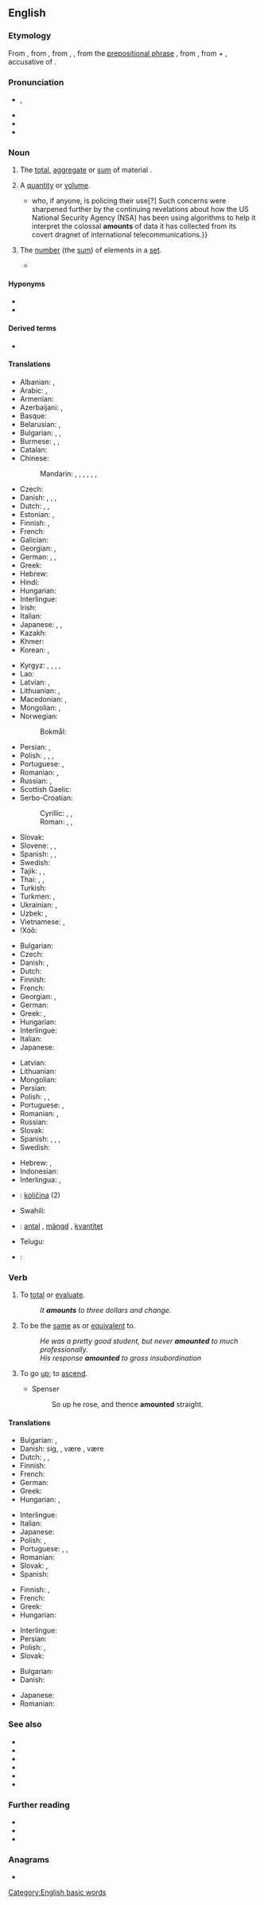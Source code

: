 ==English==
{{wikipedia|Quantity}}

===Etymology===
{{PIE root|en|men|id=stand out}}
From {{etyl|enm|en}} {{m|enm|amounten||to mount up to, come up to, signify}}, from {{etyl|fro|en}} {{m|fro|amonter||to amount to}}, from {{m|fro|amont}}, {{m|fro|amunt||uphill, upward}}, from the [[prepositional phrase]] {{m|fro|a mont||toward or to a mountain or heap}}, from {{etyl|la|en}} {{m|la|ad montem}}, from {{m|la|ad||to}} + {{m|la|montem}}, accusative of {{m|la|mons||mountain}}.

===Pronunciation===
* {{enPR|ə.mount'}}, {{IPA|/əˈmaʊnt/|lang=en}}
* {{audio|en-us-amount.ogg|Audio (US)|lang=en}}
* {{audio|LL-Q1860 (eng)-Nattes à chat-amount.wav|Audio|lang=en}}
* {{rhymes|aʊnt|lang=en}}
<!-- 2 syllable words !-->
===Noun===
{{en-noun}}

# The [[total]], [[aggregate]] or [[sum]] of material {{qualifier|not applicable to discrete numbers or units or items in standard English}}.
#: {{ux|en|The '''amount''' of atmospheric pollution threatens a health crisis.}}
# A [[quantity]] or [[volume]].
#: {{ux|en|Pour a small '''amount''' of water into the dish.}}
#: {{ux|en|The dogs need different '''amounts''' of food.}}
#* {{quote-journal|lang=en|date=2013-07-26|author={{w|Leo Hickman}}
|volume=189|issue=7|page=26|magazine={{w|The Guardian Weekly}}
|title=[http://www.theguardian.com/science/2013/jul/01/how-algorithms-rule-world-nsa How algorithms rule the world]
|passage=The use of algorithms in policing is one example of their increasing influence on our lives.{{...}}who, if anyone, is policing their use[?] Such concerns were sharpened further by the continuing revelations about how the US National Security Agency (NSA) has been using algorithms to help it interpret the colossal '''amounts''' of data it has collected from its covert dragnet of international telecommunications.}}
# {{lb|en|nonstandard|sometimes|_|proscribed}} The [[number]] (the [[sum]]) of elements in a [[set]].
#* {{quote-text|lang=en|year=2001|author=Gisella Gori|title=Towards an EU right to education|page=195|passage=The final '''amount''' of students who have participated to mobility for the period 1995-1999 is held to be around 460&nbsp;000.}}

====Hyponyms====
* {{l|en|notional amount}}
* {{l|en|principal amount}}

====Derived terms====
* {{l|en|paramount}}

====Translations====
{{trans-top|total or sum of items}}
* Albanian: {{t+|sq|sasi|f}}, {{t+|sq|shumë|f}}
* Arabic: {{t|ar|مَبْلَغ|m}}, {{t+|ar|مِقْدَار|m}}
* Armenian: {{t+|hy|քանակ}}
* Azerbaijani: {{t|az|məbləğ}}, {{t+|az|miqdar}}
* Basque: {{t-needed|eu}}
* Belarusian: {{t+|be|ко́лькасць|f|sc=Cyrl}}, {{t|be|су́ма|f|sc=Cyrl}}
* Bulgarian: {{t+|bg|коли́чество|n|sc=Cyrl}}, {{t+|bg|сума}}, {{t+|bg|сбор}}
* Burmese: {{t+|my|စုစုပေါင်း|sc=Mymr}}, {{t+|my|အင်|sc=Mymr}}, {{t+|my|သင်္ချာ|sc=Mymr}}
* Catalan: {{t+|ca|quantitat|f}}
* Chinese:
*: Mandarin: {{t+|cmn|數量|sc=Hani}}, {{t+|cmn|数量|tr=shùliàng|sc=Hani}}, {{t+|cmn|量|tr=liàng|sc=Hani}}, {{t+|cmn|數字|sc=Hani}}, {{t+|cmn|数字|tr=shùzì|sc=Hani}}, {{t+|cmn|額|sc=Hani}}, {{t+|cmn|额|tr=é|sc=Hani}}
* Czech: {{t+|cs|množství|n}}
* Danish: {{t+|da|antal|n}}, {{t|da|sum|c}}, {{t+|da|beløb|n}} {{qualifier|money}}, {{t|da|mængde|c}}
* Dutch: {{t+|nl|hoeveelheid|f}}, {{t+|nl|bedrag|n}}, {{t+|nl|saldo|n}}
* Estonian: {{t|et|kogus}}, {{t|et|summa}}
* Finnish: {{t+|fi|määrä}}, {{t+|fi|lukumäärä}}
* French: {{t+|fr|montant|m}}
* Galician: {{t+|gl|cantidade|f}}
* Georgian: {{t|ka|ჯამი|sc=Geor}}, {{t|ka|ოდენობა|sc=Geor}}
* German: {{t+|de|Anzahl|f}}, {{t+|de|Menge|f}}, {{t+|de|Betrag|m}}
* Greek: {{t+|el|σύνολο|n|sc=Grek}}
* Hebrew: {{t+|he|סְכוּם|m|tr=s'khum}}
* Hindi: {{t+|hi|मात्रा|f|sc=Deva}}
* Hungarian: {{t+|hu|összeg}}
* Interlingue: {{t|ie|summa}}
* Irish: {{t|ga|suim|f}}
* Italian: {{t+|it|ammontare|m}}
* Japanese: {{t|ja|総量|tr=そうりょう, sōryō}}, {{t+|ja|量|tr=りょう, ryō|sc=Jpan}}, {{t+|ja|数量|tr=すうりょう, sūryō|sc=Jpan}}
* Kazakh: {{t+|kk|сан|sc=Cyrl}}
* Khmer: {{t+|km|ចំនួន|tr=cɑmnuən|sc=Khmr}}
* Korean: {{t+|ko|양}}, {{t+|ko|수량}}
{{trans-mid}}
* Kyrgyz: {{t+|ky|сан}}, {{t+|ky|сумма}}, {{t+|ky|жыйынтык}}, {{t+|ky|көлөм}}, {{t+|ky|аздык-көптүк}}
* Lao: {{t|lo|ຈຳນວນ}}
* Latvian: {{t|lv|summa|f}}, {{t|lv|daudzums|m}}
* Lithuanian: {{t+|lt|suma|f}}, {{t+|lt|kiekis|m}}
* Macedonian: {{t|mk|износ|m|sc=Cyrl}}, {{t|mk|количина|f|sc=Cyrl}}
* Mongolian: {{t+|mn|дүн}}, {{t+|mn|тоо}}
* Norwegian:
*: Bokmål: {{t+|nb|mengde|m}}
* Persian: {{t+|fa|مقدار|tr=meqdâr|sc=fa-Arab}}, {{t+|fa|مبلغ|tr=mablağ|sc=fa-Arab}}
* Polish: {{t+|pl|ilość|f}}, {{t+|pl|liczba|f}}, {{t+|pl|kwota|f}}, {{t+|pl|suma|f}}
* Portuguese: {{t+|pt|quantidade|f}}, {{t+|pt|quantia|f}}
* Romanian: {{t+|ro|sumă|f}}, {{t+|ro|valoare|f}}
* Russian: {{t+|ru|коли́чество|n}}, {{t+|ru|су́мма|f}}
* Scottish Gaelic: {{t|gd|suim|f}}
* Serbo-Croatian:
*: Cyrillic: {{t|sh|износ|m}}, {{t|sh|количина|f}}, {{t|sh|сума|f}}
*: Roman: {{t+|sh|iznos|m}}, {{t+|sh|količina|f}}, {{t+|sh|suma|f}}
* Slovak: {{t|sk|množstvo|n}}
* Slovene: {{t|sl|znesek|m}}, {{t+|sl|količina|f}}, {{t|sl|kvantiteta|f}}
* Spanish: {{t+|es|cantidad|f}}, {{t+|es|monto|m}}, {{t|es|montante}}
* Swedish: {{t+|sv|mängd|c}}
* Tajik: {{t|tg|маблағ}}, {{t|tg|миқдор}}, {{t+|tg|шумора}}
* Thai: {{t|th|จำนวนรวม|tr=jam-nuan ruam}}, {{t+|th|รวม|tr=ruam}}, {{t+|th|จำนวน}}
* Turkish: {{t+|tr|miktar}}
* Turkmen: {{t+|tk|san}}, {{t|tk|möçber}}
* Ukrainian: {{t+|uk|кі́лькість|f|sc=Cyrl}}, {{t|uk|су́ма|f|sc=Cyrl}}
* Uzbek: {{t+|uz|son}}, {{t+|uz|miqdor}}
* Vietnamese: {{t+|vi|số lượng}}, {{t+|vi|lượng}}
* ǃXóõ: {{t|nmn|ʻǁnàhã}}
{{trans-bottom}}

{{trans-top|quantity or volume}}
* Bulgarian: {{t+|bg|коли́чество|n}}
* Czech: {{t+|cs|množství|n}}
* Danish: {{t+|da|mål|n}}, {{t|da|mængde|c}}
* Dutch: {{t+|nl|hoeveelheid|f}}
* Finnish: {{t+|fi|määrä}}
* French: {{t+|fr|quantité|f}}
* Georgian: {{t|ka|რაოდენობა|sc=Geor}}, {{t|ka|ოდენობა|sc=Geor}}
* German: {{t+|de|Menge|f}}
* Greek: {{t+|el|ποσότητα|f|sc=Grek}}, {{t+|el|ποσό|n|sc=Grek}}
* Hungarian: {{t+|hu|mennyiség}}
* Interlingue: {{t|ie|quantitá}}
* Italian: {{t+|it|quantità}}
* Japanese: {{t+|ja|量|tr=りょう, ryō}}
{{trans-mid}}
* Latvian: {{t|lv|daudzums|m}}
* Lithuanian: {{t+|lt|kiekis|m}}
* Mongolian: {{t+|mn|тоо}}
* Persian: {{t+|fa|مقدار|tr=meqdâr|sc=fa-Arab}}
* Polish: {{t+|pl|ilość|f}}, {{t+|pl|liczba|f}}, {{t+|pl|kwota|f}}
* Portuguese: {{t+|pt|quantidade|f}}, {{t+|pt|quantia|f}} {{qualifier|of money}}
* Romanian: {{t+|ro|cantitate|f}}, {{t+|ro|măsură|f}}
* Russian: {{t+|ru|коли́чество|n}}
* Slovak: {{t|sk|množstvo|n}}
* Spanish: {{t+|es|cantidad}}, {{t+|es|cuantía}}, {{t+|es|monto}}, {{t|es|montante}}
* Swedish: {{t+|sv|mängd|c}}
{{trans-bottom}}

{{trans-see|number of elements in a set|number}}

{{checktrans-top}}
* Hebrew: {{t+check|he|סכום|m}}, {{t+check|he|סך|m}}
* Indonesian: {{t+check|id|jumlah}}
* Interlingua: {{t-check|ia|amonta}}, {{t-check|ia|quantitate}}
* {{ttbc|sl}}: [[količina]] {{g|f}} (2)
{{trans-mid}}
* Swahili: {{t+check|sw|kiasi}}
* {{ttbc|sv}}: [[antal]] {{g|n}}, [[mängd]] {{g|c}}, [[kvantitet]] {{g|c}}
* Telugu: {{t+check|te|మొత్తము}}
* {{ttbc|uk}}: {{t+check|uk|кі́лькість|f}}
{{trans-bottom}}

===Verb===
{{en-verb}}

# {{lb|en|intransitive|followed by ''to''}} To [[total]] or [[evaluate]].
#: ''It '''amounts''' to three dollars and change.''
# {{lb|en|intransitive|followed by ''to''}} To be the [[same]] as or [[equivalent]] to.
#: ''He was a pretty good student, but never '''amounted''' to much professionally.''
#: ''His response '''amounted''' to gross insubordination''
# {{lb|en|obsolete|intransitive}} To go [[up]]; to [[ascend]].
#* Spenser
#*: So up he rose, and thence '''amounted''' straight.

====Translations====
{{trans-top|to total or evaluate}}
* Bulgarian: {{t+|bg|съставлявам}}, {{t|bg|възлизам на}}
* Danish: {{t|da|beløbe}} sig, {{t|da|løbe op}}, være {{t|da|det samme}}, være {{t|da|ensbetydende}}
* Dutch: {{t+|nl|bedragen}}, {{t+|nl|komen op}}, {{t|nl|uitkomen op}}
* Finnish: {{t|fi|[[olla]] [[yhteensä]]}}
* French: {{t+|fr|monter}}
* German: {{t+|de|beträgt}}
* Greek: {{t+|el|ανέρχομαι|sc=Grek}}
* Hungarian: {{t+|hu|kitesz}}, {{t+|hu|rúg}}
{{trans-mid}}
* Interlingue: {{t|ie|summar a}}
* Italian: {{t+|it|ammontare}}
* Japanese: {{t|ja|合計する|tr=gōkē suru}}
* Polish: {{t+|pl|wynieść}}, {{t+|pl|dawać}}
* Portuguese: {{t+|pt|atingir}}, {{t|pt|[[importar]] [[a]]}}, {{t|pt|[[chegar]] [[a]]}}
* Romanian: {{t+|ro|evalua}}
* Slovak: {{t+|sk|byť}}, {{t|sk|rovnať}}
* Spanish: {{t+|es|equivaler}}
{{trans-bottom}}

{{trans-top|to be the same as}}
* Finnish: {{t+|fi|vastata}}, {{t+|fi|olla}}
* French: {{t+|fr|correspondre}}
* Greek: {{t+|el|ισοδυναμώ}}
* Hungarian: {{t+|hu|felér}}
{{trans-mid}}
* Interlingue: {{t|ie|equivaler}}
* Persian: {{t|fa|معادل بودن|tr=mo'âdel budan|sc=fa-Arab}}
* Polish: {{t+|pl|wynieść}}, {{t|pl|być równoznacznym z}}
* Slovak: {{t|sk|znamenať}}
{{trans-bottom}}

{{checktrans-top}}
* Bulgarian: {{t-check|bg|достигам до}}
* Danish: {{t+check|da|blive}}
{{trans-mid}}
* Japanese: {{t+check|ja|なる|tr=naru}}
* Romanian: {{t-check|ro|se ridica}}
{{trans-bottom}}

===See also===
* {{l|en|extent}}
* {{l|en|magnitude}}
* {{l|en|measurement}}
* {{l|en|number}}
* {{l|en|quantity}}
* {{l|en|size}}

===Further reading===
* {{R:Webster 1913}}
* {{R:Century 1911}}
* {{R:OneLook}}

===Anagrams===
* {{anagrams|en|a=amnotu|mantou|moutan|outman|tomaun}}

[[Category:English basic words]]